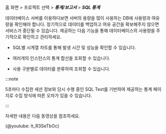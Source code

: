 홈 화면 > 프로젝트 선택 > ***통계/보고서*** > ***SQL 통계***

데이터베이스 서버를 이용하다보면 서버의 용량을 많이 사용하는 DB에 사용량과 여유량을 확인해야 합니다. 정기적으로 데이터를 백업하고 여유 공간을 확보해주지 않으면 서비스가 중단될 수 있습니다. 제공하는 다음 기능을 통해 데이터베이스의 사용량을 주기적으로 확인하고 관리하세요.

* SQL별 시계열 차트를 통해 발생 시간 및 성능을 확인할 수 있습니다. 

* 여러개의 인스턴스의 통계 합산을 조회할 수 있습니다.

* 사용 구분별로 데이터를 분류하여 조회할 수 있습니다.

:::note

5초마다 수집한 세션 정보와 당시 수행 중인 SQL Text를 기반하여 제공하는 통계 페이지로 수집 방식에 따른 오차가 있을 수 있습니다.

:::

<Xclude product='postgresql,mysql'>

자세한 내용은 다음 동영상을 참조하세요.

{@youtube: lt_R3SeTbOc}

</Xclude>